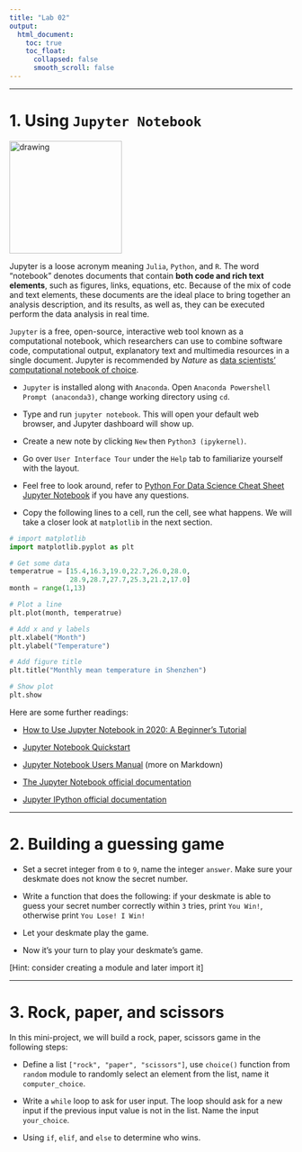 ---
title: "Lab 02"
output:
  html_document:
    toc: true
    toc_float:
      collapsed: false
      smooth_scroll: false
---

***

# 1. Using `Jupyter Notebook`

<img src="figs/jupyter.png" alt="drawing" width="200"/>

Jupyter is a loose acronym meaning `Julia`, `Python`, and `R`. The word "notebook" denotes documents that contain **both code and rich text elements**, such as figures, links, equations, etc. Because of the mix of code and text elements, these documents are the ideal place to bring together an analysis description, and its results, as well as, they can be executed perform the data analysis in real time.

`Jupyter` is a free, open-source, interactive web tool known as a computational notebook, which researchers can use to combine software code, computational output, explanatory text and multimedia resources in a single document. Jupyter is recommended by *Nature* as [data scientists’ computational notebook of choice](https://www.nature.com/articles/d41586-018-07196-1). 

+ `Jupyter` is installed along with `Anaconda`. Open `Anaconda Powershell Prompt (anaconda3)`, change working directory using `cd`. 

+ Type and run `jupyter notebook`. This will open your default web browser, and Jupyter dashboard will show up.

+ Create a new note by clicking `New` then `Python3 (ipykernel)`.

+ Go over `User Interface Tour` under the `Help` tab to familiarize yourself with the layout.

+ Feel free to look around, refer to [Python For Data Science Cheat Sheet Jupyter Notebook](https://zhu-group.github.io/ese5023/download/python-cheatsheets_Jupyter.pdf) if you have any questions.

+ Copy the following lines to a cell, run the cell, see what happens. We will take a closer look at `matplotlib` in the next section.

```{python, eval=F}
# import matplotlib
import matplotlib.pyplot as plt

# Get some data
temperatrue = [15.4,16.3,19.0,22.7,26.0,28.0,
               28.9,28.7,27.7,25.3,21.2,17.0]
month = range(1,13)

# Plot a line
plt.plot(month, temperatrue)

# Add x and y labels
plt.xlabel("Month")
plt.ylabel("Temperature")

# Add figure title
plt.title("Monthly mean temperature in Shenzhen")

# Show plot
plt.show
```

Here are some further readings:

+ [How to Use Jupyter Notebook in 2020: A Beginner’s Tutorial](https://www.dataquest.io/blog/jupyter-notebook-tutorial/)

+ [Jupyter Notebook Quickstart](https://test-jupyter.readthedocs.io/en/latest/content-quickstart.html)

+ [Jupyter Notebook Users Manual](https://jupyter.brynmawr.edu/services/public/dblank/Jupyter%20Notebook%20Users%20Manual.ipynb) (more on Markdown)

+ [The Jupyter Notebook official documentation](https://jupyter-notebook.readthedocs.io/en/latest/)

+ [Jupyter IPython official documentation](https://nbviewer.jupyter.org/github/ipython/ipython/blob/3.x/examples/Index.ipynb)

***

# 2. Building a guessing game

+ Set a secret integer from `0` to `9`, name the integer `answer`. Make sure your deskmate does not know the secret number.

+ Write a function that does the following: if your deskmate is able to guess your secret number correctly within `3` tries, print `You Win!`, otherwise print `You Lose! I Win!`

+ Let your deskmate play the game. 

+ Now it's your turn to play your deskmate's game.

[Hint: consider creating a module and later import it]


***

# 3. Rock, paper, and scissors

In this mini-project, we will build a rock, paper, scissors game in the following steps:

+ Define a list `["rock", "paper", "scissors"]`, use `choice()` function from `random` module to randomly select an element from the list, name it `computer_choice`.

+ Write a `while` loop to ask for user input. The loop should ask for a new input if the previous input value is not in the list. Name the input `your_choice`.

+ Using `if`, `elif`, and `else` to determine who wins.

